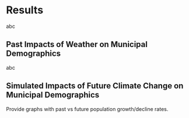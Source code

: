 # Results

abc

## Past Impacts of Weather on Municipal Demographics

abc

## Simulated Impacts of Future Climate Change on Municipal Demographics

Provide graphs with past vs future population growth/decline rates.
